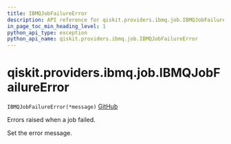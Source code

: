 ```yaml
---
title: IBMQJobFailureError
description: API reference for qiskit.providers.ibmq.job.IBMQJobFailureError
in_page_toc_min_heading_level: 1
python_api_type: exception
python_api_name: qiskit.providers.ibmq.job.IBMQJobFailureError
---
```


# qiskit.providers.ibmq.job.IBMQJobFailureError

<span id="qiskit.providers.ibmq.job.IBMQJobFailureError" />

`IBMQJobFailureError(*message)` [GitHub](https://github.com/qiskit/qiskit-ibmq-provider/tree/stable/0.19/qiskit/providers/ibmq/job/exceptions.py "view source code")

Errors raised when a job failed.

Set the error message.


